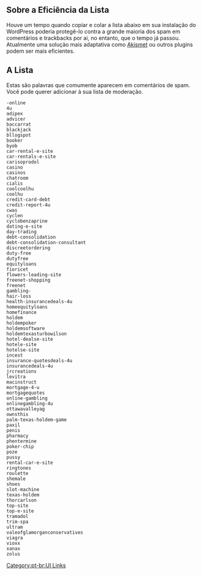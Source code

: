 {{Languages|
{{en|Spam Words}}
{{ja|スパムワード}}
{{pt-br|Palavras de Spam}}
}}

== Sobre a Eficiência da Lista ==

Houve um tempo quando copiar e colar a lista abaixo em sua instalação do WordPress poderia  protegê-lo contra a grande maioria dos spam em comentários e trackbacks por ai, no entanto, que o tempo já passou. Atualmente uma solução mais adaptativa como [http://akismet.com/ Akismet] ou outros plugins podem ser mais eficientes.

== A Lista==

Estas são palavras que comumente aparecem em comentários de spam. Você pode querer adicionar à sua lista de moderação.

<pre>
-online
4u
adipex
advicer
baccarrat
blackjack
bllogspot
booker
byob
car-rental-e-site
car-rentals-e-site
carisoprodol
casino
casinos
chatroom
cialis
coolcoolhu
coolhu
credit-card-debt
credit-report-4u
cwas
cyclen
cyclobenzaprine
dating-e-site
day-trading
debt-consolidation
debt-consolidation-consultant
discreetordering
duty-free
dutyfree
equityloans
fioricet
flowers-leading-site
freenet-shopping
freenet
gambling-
hair-loss
health-insurancedeals-4u
homeequityloans
homefinance
holdem
holdempoker
holdemsoftware
holdemtexasturbowilson
hotel-dealse-site
hotele-site
hotelse-site
incest
insurance-quotesdeals-4u
insurancedeals-4u
jrcreations
levitra
macinstruct
mortgage-4-u
mortgagequotes
online-gambling
onlinegambling-4u
ottawavalleyag
ownsthis
palm-texas-holdem-game
paxil
penis
pharmacy
phentermine
poker-chip
poze
pussy
rental-car-e-site
ringtones
roulette 
shemale
shoes
slot-machine
texas-holdem
thorcarlson
top-site
top-e-site
tramadol
trim-spa
ultram
valeofglamorganconservatives
viagra
vioxx
xanax
zolus
</pre>

{{Codex-pt}}
[[Category:pt-br:UI Links]]